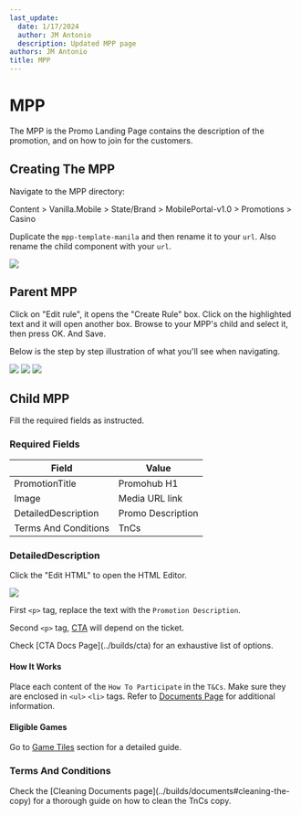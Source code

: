 ```yaml
---
last_update:
  date: 1/17/2024
  author: JM Antonio
  description: Updated MPP page
authors: JM Antonio
title: MPP
---
```


# MPP

The MPP is the Promo Landing Page contains the description of the promotion, and on how to join for the customers.

## Creating The MPP

Navigate to the MPP directory:

<Admonition type="info" title="Sitecore Path">
  Content > Vanilla.Mobile > State/Brand > MobilePortal-v1.0 > Promotions > Casino
</Admonition>

Duplicate the `mpp-template-manila` and then rename it to your `url`. Also rename the child component with your `url`.

<img src="/img/builds/mpp/mpp_template.png" />

## Parent MPP

Click on "Edit rule", it opens the "Create Rule" box. Click on the highlighted text and it will open another box. Browse to your MPP's child and select it, then press OK. And Save.

Below is the step by step illustration of what you'll see when navigating.

<img src="/img/builds/mpp/mpp_parent.png" />

<img className="w-[500]" src="/img/builds/mpp/mpp_rule.png" />

<img className="w-[500]" src="/img/builds/mpp/mpp_browse.png" />

## Child MPP

Fill the required fields as instructed.

### Required Fields

| Field                | Value             |
| -------------------- | ----------------- |
| PromotionTitle       | Promohub H1       |
| Image                | Media URL link    |
| DetailedDescription  | Promo Description |
| Terms And Conditions | TnCs              |

### DetailedDescription

Click the "Edit HTML" to open the HTML Editor.

<img className="w-[500] mb-4" src="/img/builds/mpp/mpp_desc.png" />

First `<p>` tag, replace the text with the `Promotion Description`.

Second `<p>` tag, [CTA](../builds/cta) will depend on the ticket.

<Admonition type="info" title="CTA">
  Check [CTA Docs Page](../builds/cta) for an exhaustive list of options.
</Admonition>

#### How It Works

Place each content of the `How To Participate` in the `T&Cs`. Make sure they are enclosed in `<ul>` `<li>` tags. Refer to [Documents Page](../builds/documents) for additional information.

#### Eligible Games

Go to [Game Tiles](./docs/builds/Game-Tiles) section for a detailed guide.

### Terms And Conditions

<Admonition type="note" title="Note">
  Check the [Cleaning Documents page](../builds/documents#cleaning-the-copy) for a thorough guide on how to clean the TnCs copy.
</Admonition>
